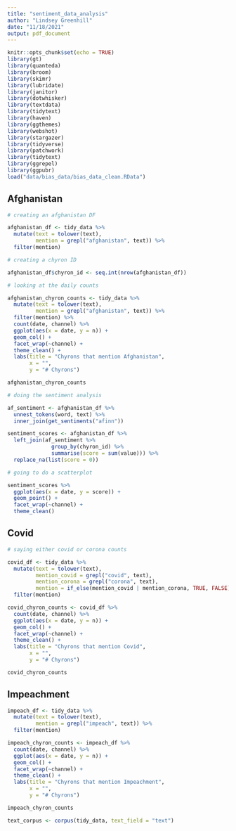 ```yaml
---
title: "sentiment_data_analysis"
author: "Lindsey Greenhill"
date: "11/18/2021"
output: pdf_document
---
```


```r
knitr::opts_chunk$set(echo = TRUE)
library(gt)
library(quanteda)
library(broom)
library(skimr)
library(lubridate)
library(janitor)
library(dotwhisker)
library(textdata)
library(tidytext)
library(haven)
library(ggthemes)
library(webshot)
library(stargazer)
library(tidyverse)
library(patchwork)
library(tidytext)
library(ggrepel)
library(ggpubr)
load("data/bias_data/bias_data_clean.RData")
```

## Afghanistan

```r

# creating an afghanistan DF

afghanistan_df <- tidy_data %>%
  mutate(text = tolower(text),
         mention = grepl("afghanistan", text)) %>%
  filter(mention)

# creating a chyron ID

afghanistan_df$chyron_id <- seq.int(nrow(afghanistan_df))

# looking at the daily counts

afghanistan_chyron_counts <- tidy_data %>%
  mutate(text = tolower(text),
         mention = grepl("afghanistan", text)) %>%
  filter(mention) %>%
  count(date, channel) %>%
  ggplot(aes(x = date, y = n)) +
  geom_col() +
  facet_wrap(~channel) +
  theme_clean() +
  labs(title = "Chyrons that mention Afghanistan",
       x = "",
       y = "# Chyrons")

afghanistan_chyron_counts

# doing the sentiment analysis

af_sentiment <- afghanistan_df %>%
  unnest_tokens(word, text) %>%
  inner_join(get_sentiments("afinn"))

sentiment_scores <- afghanistan_df %>%
  left_join(af_sentiment %>%
              group_by(chyron_id) %>%
              summarise(score = sum(value))) %>%
  replace_na(list(score = 0))

# going to do a scatterplot

sentiment_scores %>%
  ggplot(aes(x = date, y = score)) +
  geom_point() +
  facet_wrap(~channel) +
  theme_clean()
```

## Covid

```r

# saying either covid or corona counts

covid_df <- tidy_data %>%
  mutate(text = tolower(text),
         mention_covid = grepl("covid", text),
         mention_corona = grepl("corona", text),
         mention = if_else(mention_covid | mention_corona, TRUE, FALSE)) %>%
  filter(mention)

covid_chyron_counts <- covid_df %>%
  count(date, channel) %>%
  ggplot(aes(x = date, y = n)) +
  geom_col() +
  facet_wrap(~channel) +
  theme_clean() +
  labs(title = "Chyrons that mention Covid",
       x = "",
       y = "# Chyrons")

covid_chyron_counts
```

## Impeachment

```r
impeach_df <- tidy_data %>%
  mutate(text = tolower(text),
         mention = grepl("impeach", text)) %>%
  filter(mention)

impeach_chyron_counts <- impeach_df %>%
  count(date, channel) %>%
  ggplot(aes(x = date, y = n)) +
  geom_col() +
  facet_wrap(~channel) +
  theme_clean() +
  labs(title = "Chyrons that mention Impeachment",
       x = "",
       y = "# Chyrons")

impeach_chyron_counts
```

```r

text_corpus <- corpus(tidy_data, text_field = "text")
```

